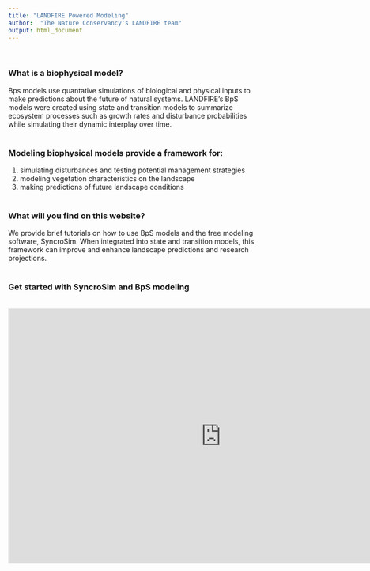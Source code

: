 ```yaml
---
title: "LANDFIRE Powered Modeling"
author:  "The Nature Conservancy's LANDFIRE team"
output: html_document
---
```


<br>


### What is a biophysical model?
Bps models use quantative simulations of biological and physical inputs to make predictions about the future of natural systems. LANDFIRE’s BpS models were created using state and transition models to summarize ecosystem processes such as growth rates and disturbance probabilities while simulating their dynamic interplay over time.
<br>
<br>

### Modeling biophysical models provide a framework for:
1. simulating disturbances and testing potential management strategies
2. modeling vegetation characteristics on the landscape
3. making predictions of future landscape conditions
<br>
<br>

### What will you find on this website?
We provide brief tutorials on how to use BpS models and the free modeling software, SyncroSim. When integrated into state and transition models, this framework can improve and enhance landscape predictions and research projections.
<br>
<br>

### Get started with SyncroSim and BpS modeling
<br>
<iframe width="860" height="515" src="https://www.youtube.com/embed/8GLboPfOIJ4" frameborder="0" allow="accelerometer; autoplay; encrypted-media; gyroscope; picture-in-picture" allowfullscreen></iframe>

